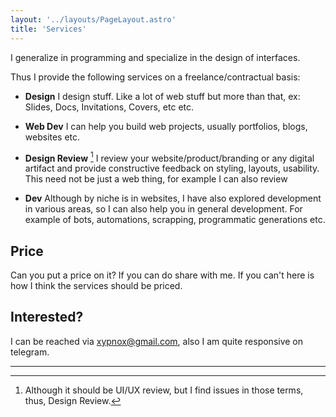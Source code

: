 ```yaml
---
layout: '../layouts/PageLayout.astro'
title: 'Services'
---
```


I generalize in programming and specialize in the design of interfaces.

Thus I provide the following services on a freelance/contractual basis:

- **Design**
  I design stuff. Like a lot of web stuff but more than that, ex: Slides, Docs, Invitations, Covers, etc etc.

- **Web Dev**
  I can help you build web projects, usually portfolios, blogs, websites etc.

- **Design Review** [^1]
  I review your website/product/branding or any digital artifact and provide constructive feedback on styling, layouts, usability.
  This need not be just a web thing, for example I can also review 

- **Dev**
  Although by niche is in websites, I have also explored development in various areas, so I can also help you in general development. For example of bots, automations, scrapping, programmatic generations etc.

## Price

Can you put a price on it?
If you can do share with me. If you can't here is how I think the services should be priced.



## Interested?

I can be reached via [xypnox@gmail.com](mailto:xypnox@gmail.com), also I am quite responsive on telegram.

---

[^1]: Although it should be UI/UX review, but I find issues in those terms, thus, Design Review.
